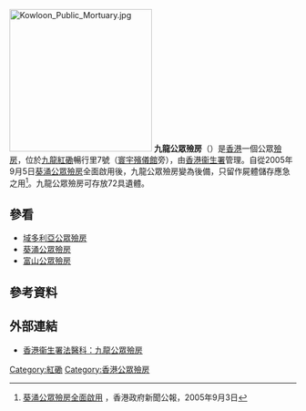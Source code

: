 [[File:Kowloon_Public_Mortuary.jpg|250px]]
'''九龍公眾殮房'''（{{Lang-en|'''Kowloon Public Mortuary'''}}）是[[香港|香港]]一個公眾[[殮房|殮房]]，位於[[九龍|九龍]][[紅磡|紅磡]]暢行里7號（[[寰宇殯儀館|寰宇殯儀館]]旁），由[[香港衞生署|香港衞生署]]管理。自從2005年9月5日[[葵涌公眾殮房|葵涌公眾殮房]]全面啟用後，九龍公眾殮房變為後備，只留作屍體儲存應急之用<ref>[http://www.info.gov.hk/gia/general/200509/03/P200509030136.htm 葵涌公眾殮房全面啟用] {{Wayback|url=http://www.info.gov.hk/gia/general/200509/03/P200509030136.htm |date=20201125175218 }}，香港政府新聞公報，2005年9月3日</ref>。九龍公眾殮房可存放72具遺體。

==參看==
* [[域多利亞公眾殮房|域多利亞公眾殮房]]
* [[葵涌公眾殮房|葵涌公眾殮房]]
* [[富山公眾殮房|富山公眾殮房]]

==參考資料==
<references/>

==外部連結==
*[http://www.fps.gov.hk/tc/location_kowloon.html 香港衞生署法醫科：九龍公眾殮房] {{Wayback|url=http://www.fps.gov.hk/tc/location_kowloon.html |date=20200410180614 }}

[[Category:紅磡|Category:紅磡]]
[[Category:香港公眾殮房|Category:香港公眾殮房]]